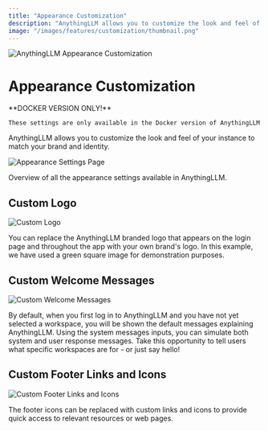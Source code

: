 ```yaml
---
title: "Appearance Customization"
description: "AnythingLLM allows you to customize the look and feel of your instance to match your brand and identity."
image: "/images/features/customization/thumbnail.png"
---
```



<Image
  src="/images/features/customization/thumbnail.png" 
  height={1080} 
  width={1920} 
  quality={100}
  alt="AnythingLLM Appearance Customization"
/>


# Appearance Customization

<Callout type="info" emoji="️💡">
  **DOCKER VERSION ONLY!**

    These settings are only available in the Docker version of AnythingLLM
</Callout>

AnythingLLM allows you to customize the look and feel of your instance to match your brand and identity.

<Image
  src="/images/features/customization/appearance-settings-page.png" 
  height={1080} 
  width={1920} 
  quality={100}
  alt="Appearance Settings Page"
/>

Overview of all the appearance settings available in AnythingLLM.


## Custom Logo

<Image
  src="/images/features/customization/custom-logo.png" 
  height={1080} 
  width={1920} 
  quality={100}
  alt="Custom Logo"
/>

You can replace the AnythingLLM branded logo that appears on the login page and throughout the app with your own brand's logo. In this example, we have used a green square image for demonstration purposes.


## Custom Welcome Messages

<Image
  src="/images/features/customization/custom-welcome-messages.png" 
  height={1080} 
  width={1920} 
  quality={100}
  alt="Custom Welcome Messages"
/>

By default, when you first log in to AnythingLLM and you have not yet selected a workspace, you will be shown the default messages explaining AnythingLLM. Using the system messages inputs, you can simulate both system and user response messages. Take this opportunity to tell users what specific workspaces are for - or just say hello!


## Custom Footer Links and Icons

<Image
  src="/images/features/customization/custom-footer-links-and-icons.png" 
  height={1080} 
  width={1920} 
  quality={100}
  alt="Custom Footer Links and Icons"
/>

The footer icons can be replaced with custom links and icons to provide quick access to relevant resources or web pages.